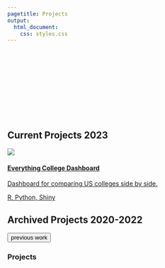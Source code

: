 ```yaml
---
pagetitle: Projects
output:
  html_document:
    css: styles.css
---
```

<link id="theme-style" rel= "stylesheet" href="light.css">

<div class = "overall-container c-project">
<section class= "container project project-section">
<div class="bar-animation-container">
<svg class="svg5">
<rect class = "one" ></rect>
<rect class = "two"></rect>
<rect class = "three"></rect>
</svg>
</div>

<div class="project-col-container">
<h2 class= "project-header">
<span class="project-rest">Current Projects</span>
<span class= "project-num"> 2023</span>
</h2>

<a class= "card-link" href="https://loganlary.shinyapps.io/shiny_college_app/">
<div class= "project-card">
<picture><img  class= "pic select-pic" src="imgs/college_dash.png"></picture>
<div class="card-description">
  <h4 class= "card-heading">Everything College Dashboard</h4>
  <p class= "card-info">Dashboard for comparing US colleges side by side.</p>
  <p class= "card-tags">R, Python, Shiny</p>
</div>
</div>
</a>

<div class= "divider"> </div>

<h2 class= "project-header">
<span class="project-rest">Archived Projects</span>
<span class= "project-num"> 2020-2022</span>
</h2>

<form class = "button-form" action="https://larylc.github.io/Independent-Projects-/index.html">
  <button class= "previous-button">previous work</button>
</form>

</div>



<div class= "page-design-container">
<div class = "page-design-holder">
<div class= "page-design-line"></div>
<h3 class= "page-design-info projects-info">Projects</h3>
</div>
</div>

<section>
</div>


<script src="https://d3js.org/d3.v6.min.js"></script>
<script src="./script.js" defer></script>

